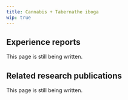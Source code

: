---
title: Cannabis + Tabernathe iboga
wip: true
---

## Experience reports

This page is still being written.

## Related research publications

This page is still being written.

